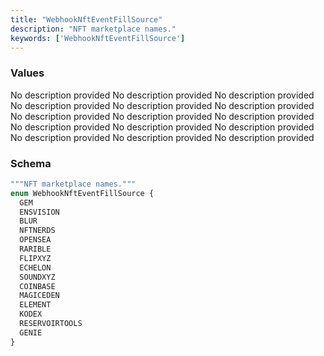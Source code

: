 ```yaml
---
title: "WebhookNftEventFillSource"
description: "NFT marketplace names."
keywords: ['WebhookNftEventFillSource']
---
```


### Values

<ResponseField name="GEM" type="enum">
  No description provided
</ResponseField>

<ResponseField name="ENSVISION" type="enum">
  No description provided
</ResponseField>

<ResponseField name="BLUR" type="enum">
  No description provided
</ResponseField>

<ResponseField name="NFTNERDS" type="enum">
  No description provided
</ResponseField>

<ResponseField name="OPENSEA" type="enum">
  No description provided
</ResponseField>

<ResponseField name="RARIBLE" type="enum">
  No description provided
</ResponseField>

<ResponseField name="FLIPXYZ" type="enum">
  No description provided
</ResponseField>

<ResponseField name="ECHELON" type="enum">
  No description provided
</ResponseField>

<ResponseField name="SOUNDXYZ" type="enum">
  No description provided
</ResponseField>

<ResponseField name="COINBASE" type="enum">
  No description provided
</ResponseField>

<ResponseField name="MAGICEDEN" type="enum">
  No description provided
</ResponseField>

<ResponseField name="ELEMENT" type="enum">
  No description provided
</ResponseField>

<ResponseField name="KODEX" type="enum">
  No description provided
</ResponseField>

<ResponseField name="RESERVOIRTOOLS" type="enum">
  No description provided
</ResponseField>

<ResponseField name="GENIE" type="enum">
  No description provided
</ResponseField>

### Schema


```graphql 
"""NFT marketplace names."""
enum WebhookNftEventFillSource {
  GEM
  ENSVISION
  BLUR
  NFTNERDS
  OPENSEA
  RARIBLE
  FLIPXYZ
  ECHELON
  SOUNDXYZ
  COINBASE
  MAGICEDEN
  ELEMENT
  KODEX
  RESERVOIRTOOLS
  GENIE
}
```
